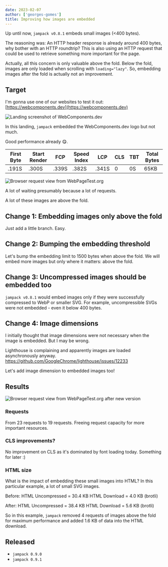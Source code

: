 ```yaml
---
date: 2023-02-07
author: ['georges-gomes']
title: Improving how images are embedded
---
```



Up until now, `jampack v0.8.1` embeds small images (&lt;400 bytes).

The reasoning was: An HTTP header response is already around 400 bytes, why bother with an HTTP
roundtrip? This is also using an HTTP request that could be used to retrieve something more important for the page.

Actually, all this concern is only valuable above the fold. Below the fold, images are only
loaded when scrolling with `loading="lazy"`. So, embedding images after the fold is actually not an improvement.

## Target

I'm gonna use one of our websites to test it out: [https://webcomponents.dev](https://webcomponents.dev)

<picture>
  <img src={wcd} alt="Landing screenshot of WebComponents.dev" />
</picture>

In this landing, `jampack` embedded the WebComponents.dev logo but not much.

Good performance already 😋.

| First Byte | Start Render | FCP   | Speed Index | LCP   | CLS | TBT | Total Bytes |
| ---------- | ------------ | ----- | ----------- | ----- | --- | --- | ----------- |
| .191S      | .300S        | .339S | .382S       | .341S | 0   | 0S  | 65KB        |

<picture>
  <img src={requestsBefore} alt="Browser request view from WebPageTest.org" />
</picture>

A lot of waiting presumably because a lot of requests.

A lot of these images are above the fold.

## Change 1: Embedding images only above the fold

Just add a little branch. Easy.

## Change 2: Bumping the embedding threshold

Let's bump the embedding limit to 1500 bytes when above the fold. We will embed more
images but only where it matters: above the fold.

## Change 3: Uncompressed images should be embedded too

`jampack v0.8.1` would embed images only if they were successfully compressed to WebP or smaller SVG.
For example, uncompressible SVGs were not embedded - even it below 400 bytes.

## Change 4: Image dimensions

I initially thought that image dimensions were not necessary when the image is embedded.
But I may be wrong.

Lighthouse is complaining and apparently images are loaded asynchronously anyway.
https://github.com/GoogleChrome/lighthouse/issues/12233

Let's add image dimension to embedded images too!

## Results

<picture>
  <img
    src={requestsAfter}
    alt="Browser request view from WebPageTest.org after new version"
  />
</picture>

### Requests

From 23 requests to 19 requests.
Freeing request capacity for more important resources.

### CLS improvements?

No improvement on CLS as it's dominated by font loading today. Something for later :)

### HTML size

What is the impact of embedding these small images into HTML?
In this particular example, a lot of small SVG images.

Before:
HTML Uncompressed = 30.4 KB
HTML Download = 4.0 KB (brotli)

After:
HTML Uncompressed = 38.4 KB
HTML Download = 5.6 KB (brotli)

So in this example, `jampack` removed 4 requests of images above the fold for maximum
performance and added 1.6 KB of data into the HTML download.

## Released

- `jampack 0.9.0`
- `jampack 0.9.1`
